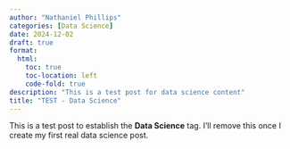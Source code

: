```yaml
--- 
author: "Nathaniel Phillips" 
categories: [Data Science] 
date: 2024-12-02
draft: true
format:
  html:
    toc: true
    toc-location: left
    code-fold: true
description: "This is a test post for data science content" 
title: "TEST - Data Science" 
---
```


::: {.callout-note}
This is a test post to establish the **Data Science** tag. I'll remove this once I create my first real data science post.
:::
